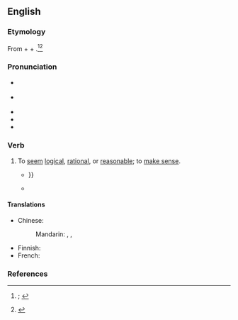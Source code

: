 ==English==
{{was wotd|2021|June|28}}

===Etymology===
From {{m|en|stand|t=(''archaic or obsolete'') to be consistent; to accord, agree}} + {{m|en|to}} + {{m|en|reason}}.<ref>{{R:OED Online|subentry=it stands to ''(also'' †with'') (''†great, good, ''etc.)'' reason|subid=26882118|entry=reason|pos=''n.''{{sup|1}}|noformat=1|id=159068|date=March 2021|nodot=1}}; {{R:Lexico|entry=stands to reason|pos=phrase}}</ref><ref>{{R:OED Online|entry=stand|pos=v|id=188960|date=September 2018}}</ref>

===Pronunciation===
* {{a|RP}} {{IPA|en|/ˌstænd tə ˈɹiːzn̩/}}
* {{a|GA}} {{IPA|en|/ˌstænd tə ˈɹiz(ə)n/}}
* {{audio|en|En-au-stand to reason.ogg|Audio (AU)}}
* {{rhymes|en|iːzən}}
* {{hyphenation|en|stand to rea|son}}

===Verb===
{{en-verb|stand<,,stood> to reason}}

# {{lb|en|idiomatic}} To [[seem]] [[logical]], [[rational]], or [[reasonable]]; to [[make sense]].
#* {{quote-book|en|author=M[argaret] I. Clarke|title=Care of the Horse and Pony|location=San Francisco, Calif.|publisher=Tri-Ocean Books|year=1966|page=45|column=1|oclc=6685273|passage=It '''stands to reason''' that because of the difference in climate the necessity for rugging a horse in Australia would vary considerably from that in cold countries like England {{...}}}}
#* {{quote-web|en|author=Danette Chavez|title=Campaigns are Waged On and Off the ''[[w:Game of Thrones|Game Of Thrones]]'' Battlefield (Newbies)|archiveurl=https://web.archive.org/web/20210128115426/https://tv.avclub.com/campaigns-are-waged-on-and-off-the-game-of-thrones-batt-1834536681|archivedate=28 January 2021|work={{w|The A.V. Club}}|date=5 May 2019|passage=But if the saying that those who want to govern, shouldn’t, applies here, does it really '''stand to reason''' that reluctant, brooding, can’t-be-bothered-to-say-goodbye-to-Ghost-the-good-boy types should?}}

====Translations====
{{trans-top-also|to seem logical, rational, or reasonable|make sense}}
* Chinese:
*: Mandarin: {{t+|cmn|有道理|tr=yǒu dàolǐ}}, {{t|cmn|[[有]][[意義]]}}, {{t|cmn|[[有]][[意义]]|tr=yǒu yìyì}}
{{trans-mid}}
* Finnish: {{t|fi|[[olla]] [[pääteltävissä]]}}
* French: {{t+|fr|tomber sous le sens}}
{{trans-bottom}}

===References===
<references/>
